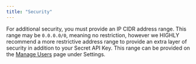 ```yaml
---
title: "Security"
---
```


For additional security, you must provide an IP CIDR address range. This range
may be `0.0.0.0/0`, meaning no restriction, however we HIGHLY recommend a more
restrictive address range to provide an extra layer of security in addition to
your Secret API Key. This range can be provided on the
[Manage Users](https://app.tpastream.com/login?next=%2Fsettings%2Fusers) page
under Settings.
